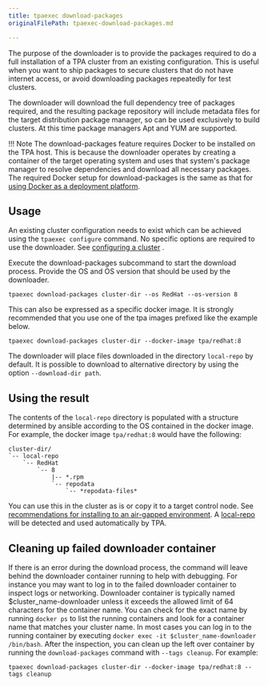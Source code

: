 ```yaml
---
title: tpaexec download-packages
originalFilePath: tpaexec-download-packages.md

---
```


The purpose of the downloader is to provide the packages required to do
a full installation of a TPA cluster from an existing configuration.
This is useful when you want to ship packages to secure clusters that do
not have internet access, or avoid downloading packages repeatedly for
test clusters.

The downloader will download the full dependency tree of packages
required, and the resulting package repository will include metadata
files for the target distribution package manager, so can be used
exclusively to build clusters. At this time package managers Apt and YUM
are supported.

!!! Note
    The download-packages feature requires Docker to be installed
    on the TPA host. This is because the downloader operates by creating a
    container of the target operating system and uses that system's package
    manager to resolve dependencies and download all necessary packages. The
    required Docker setup for download-packages is the same as that for
    [using Docker as a deployment platform](../platform-docker).

## Usage

An existing cluster configuration needs to exist which can be achieved
using the `tpaexec configure` command. No specific options are required
to use the downloader. See [configuring a cluster](../configure-cluster/)
.

Execute the download-packages subcommand to start the download process.
Provide the OS and OS version that should be used by the downloader.

```shell
tpaexec download-packages cluster-dir --os RedHat --os-version 8
```

This can also be expressed as a specific docker image. It is strongly
recommended that you use one of the tpa images prefixed like the example
below.

```shell
tpaexec download-packages cluster-dir --docker-image tpa/redhat:8
```

The downloader will place files downloaded in the directory `local-repo`
by default. It is possible to download to alternative directory by using
the option `--download-dir path`.

## Using the result

The contents of the `local-repo` directory is populated with a structure
determined by ansible according to the OS contained in the docker image.
For example, the docker image `tpa/redhat:8` would have the following:

```
cluster-dir/
`-- local-repo
    `-- RedHat
        `-- 8
            |-- *.rpm
            `-- repodata
                `-- *repodata-files*
```

You can use this in the cluster as is or copy it to a target control
node. See [recommendations for installing to an air-gapped environment](air-gapped/). A [local-repo](local-repo/) will be detected and used
automatically by TPA.

## Cleaning up failed downloader container

If there is an error during the download process, the command will leave
behind the downloader container running to help with debugging. For
instance you may want to log in to the failed downloader container to
inspect logs or networking. Downloader container is typically named
$cluster_name-downloader unless it exceeds the allowed limit of 64
characters for the container name. You can check for the exact name by
running `docker ps` to list the running containers and look for a container
name that matches your cluster name. In most cases you can log in to the
running container by executing `docker exec -it $cluster_name-downloader /bin/bash`.
After the inspection, you can clean up the left over container by running the
`download-packages` command with `--tags cleanup`. For example:

```shell
tpaexec download-packages cluster-dir --docker-image tpa/redhat:8 --tags cleanup
```
